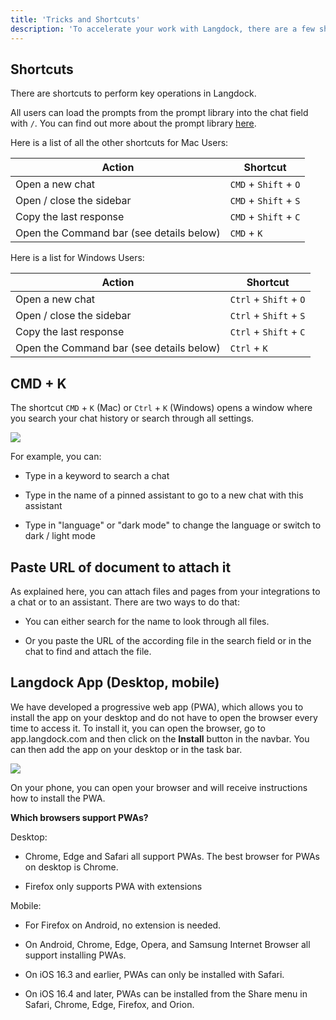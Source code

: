 ```yaml
---
title: 'Tricks and Shortcuts'
description: 'To accelerate your work with Langdock, there are a few shortcuts and tricks you can use, like CMD + K.'
---
```


## Shortcuts

There are shortcuts to perform key operations in Langdock.

All users can load the prompts from the prompt library into the chat field with `/`. You can find out more about the prompt library [here](/product/chat/prompt-library).

Here is a list of all the other shortcuts for Mac Users:

| Action                                   | Shortcut              |
| ---------------------------------------- | --------------------- |
| Open a new chat                          | `CMD` + `Shift` + `O` |
| Open / close the sidebar                 | `CMD` + `Shift` + `S` |
| Copy the last response                   | `CMD` + `Shift` + `C` |
| Open the Command bar (see details below) | `CMD` + `K`           |

Here is a list for Windows Users:

| Action                                   | Shortcut               |
| ---------------------------------------- | ---------------------- |
| Open a new chat                          | `Ctrl` + `Shift` + `O` |
| Open / close the sidebar                 | `Ctrl` + `Shift` + `S` |
| Copy the last response                   | `Ctrl` + `Shift` + `C` |
| Open the Command bar (see details below) | `Ctrl` + `K`           |

## CMD + K

The shortcut `CMD` + `K` (Mac) or `Ctrl` + `K` (Windows) opens a window where you search your chat history or search through all settings.

![](/images/cmd+k.png)

For example, you can:

* Type in a keyword to search a chat

* Type in the name of a pinned assistant to go to a new chat with this assistant

* Type in "language" or "dark mode" to change the language or switch to dark / light mode

## Paste URL of document to attach it

As explained here, you can attach files and pages from your integrations to a chat or to an assistant. There are two ways to do that:

* You can either search for the name to look through all files.

* Or you paste the URL of the according file in the search field or in the chat to find and attach the file.

## Langdock App (Desktop, mobile)

We have developed a progressive web app (PWA), which allows you to install the app on your desktop and do not have to open the browser every time to access it. To install it, you can open the browser, go to app.langdock.com and then click on the **Install** button in the navbar. You can then add the app on your desktop or in the task bar.

![](/images/pwa.png)

On your phone, you can open your browser and will receive instructions how to install the PWA.

**Which browsers support PWAs?**

Desktop:

* Chrome, Edge and Safari all support PWAs. The best browser for PWAs on desktop is Chrome.

* Firefox only supports PWA with extensions

Mobile:

* For Firefox on Android, no extension is needed.

* On Android, Chrome, Edge, Opera, and Samsung Internet Browser all support installing PWAs.

* On iOS 16.3 and earlier, PWAs can only be installed with Safari.

* On iOS 16.4 and later, PWAs can be installed from the Share menu in Safari, Chrome, Edge, Firefox, and Orion.